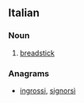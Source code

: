 ==Italian==

===Noun===
{{it-noun|grissin|m|o|i}}

# [[breadstick]]

===Anagrams===
* [[ingrossi#Italian|ingrossi]], [[signorsì#Italian|signorsì]]